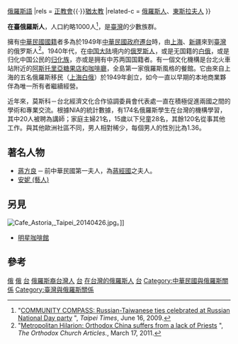 {{Infobox ethnic group
|group = 在臺俄羅斯人
|image=
|caption=
|poptime = 663（2019年5月31日）<ref name="immigration">{{cite web |url=https://www.immigration.gov.tw/5385/7344/7350/%E5%A4%96%E5%83%91%E5%B1%85%E7%95%99/?alias=settledown |title=臺灣地區居留外僑統計 |accessdate=2019-07-13 |work=統計資料 |publisher=內政部入出國及移民署 |date=2019年5月31日 |archive-date=2021-09-08 |archive-url=https://web.archive.org/web/20210908093850/https://www.immigration.gov.tw/5385/7344/7350/%E5%A4%96%E5%83%91%E5%B1%85%E7%95%99/?alias=settledown }}</ref>
|popplace = {{TWN}}[[臺北市|臺北市]]
|langs = [[中華民國國語|臺灣華語]]{{·}}[[俄羅斯語|俄羅斯語]]
|rels = [[正教會|正教會]]{{·}}[[猶太教|猶太教]]
|related-c = [[俄羅斯人|俄羅斯人]]、[[東斯拉夫人|東斯拉夫人]]
}}

'''在臺俄羅斯人'''，人口約略1000人<ref>"[http://www.taipeitimes.com/News/taiwan/archives/2009/06/16/2003446300 COMMUNITY COMPASS: Russian-Taiwanese ties celebrated at Russian National Day party] {{Wayback|url=http://www.taipeitimes.com/News/taiwan/archives/2009/06/16/2003446300 |date=20120120162626 }}", ''Taipei Times'', June 16, 2009.</ref>，是[[臺灣|臺灣]]的少數族群。

擁有[[中華民國國籍|中華民國國籍]]者多為於1949年[[中華民國政府遷台|中華民國政府遷台]]時，由[[上海市_(中華民國)|上海]]、[[新疆省_(中華民國)|新疆]]來到[[臺灣|臺灣]]的俄罗斯人<ref>"[http://theorthodoxchurch.info/blog/articles/2011/03/metropolitan-hilarion-orthodox-china-suffers-from-a-lack-of-priests/ Metropolitan Hilarion: Orthodox China suffers from a lack of Priests] {{Wayback|url=http://theorthodoxchurch.info/blog/articles/2011/03/metropolitan-hilarion-orthodox-china-suffers-from-a-lack-of-priests/ |date=20120201064937 }}", ''The Orthodox Church Articles.'', March 17, 2011.</ref>。1940年代，在[[中国大陆|中国大陆]]境内的[[俄罗斯人|俄罗斯人]]，或是无国籍的[[白俄_(移民)|白俄]]，或是归化中国公民的[[归化族|归化族]]，亦或是拥有中苏两国国籍者。有一個文化機構是台北火車站附近的[[明星咖啡館|阿斯托里亞糖果店和咖啡廳]]，全島第一家俄羅斯風格的餐館。它由來自上海的五名俄羅斯移民（[[上海白俄|上海白俄]]）於1949年創立，如今一直以早期的本地商業夥伴為唯一所有者繼續經營。

近年來，莫斯科－台北經濟文化合作協調委員會代表處一直在積極促進兩國之間的學術和專業交流。根據NIA的統計數據，有174名俄羅斯學生在台灣的機構學習，其中20人被聘為講師；家庭主婦21名，15歲以下兒童28名，其餘120名從事其他工作。與其他歐洲社區不同，男人相對稀少，每個男人的性別比為1.36。

==著名人物==
*[[蔣方良|蔣方良]] ─ 前中華民國第一夫人，為[[蔣經國|蔣經國]]之夫人。
*[[安妮_(藝人)|安妮 (藝人)]]

==另見==
[[File:Cafe_Astoria,_Taipei_20140426.jpg|thumb]]。]]
* [[明星咖啡館|明星咖啡館]]

==參考==
{{REFLIST}}

{{臺灣主要族群}}


[[Category:台灣族群|俄]]
[[Category:在台灣的外國人|俄]]
[[Category:海外俄羅斯人|台]]
[[Category:俄羅斯裔台灣人|]]
[[Category:俄羅斯人口流動|台]]
[[Category:在台灣的俄羅斯人|]]
[[Category:在外國的俄羅斯人|台]]
[[Category:中華民國與俄羅斯關係|Category:中華民國與俄羅斯關係]]
[[Category:臺灣與俄羅斯關係|Category:臺灣與俄羅斯關係]]